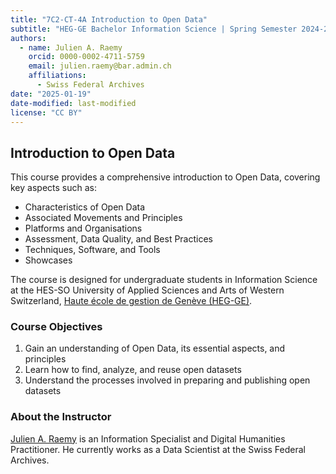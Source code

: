 ```yaml
---
title: "7C2-CT-4A Introduction to Open Data"
subtitle: "HEG-GE Bachelor Information Science | Spring Semester 2024-2025"
authors: 
  - name: Julien A. Raemy
    orcid: 0000-0002-4711-5759
    email: julien.raemy@bar.admin.ch
    affiliations:
      - Swiss Federal Archives
date: "2025-01-19"
date-modified: last-modified
license: "CC BY"
---
```


## Introduction to Open Data

This course provides a comprehensive introduction to Open Data, covering key aspects such as:

- Characteristics of Open Data
- Associated Movements and Principles
- Platforms and Organisations
- Assessment, Data Quality, and Best Practices
- Techniques, Software, and Tools
- Showcases

The course is designed for undergraduate students in Information Science at the HES-SO University of Applied Sciences and Arts of Western Switzerland, [Haute école de gestion de Genève (HEG-GE)](https://hesge.ch/heg/).

### Course Objectives

1. Gain an understanding of Open Data, its essential aspects, and principles
2. Learn how to find, analyze, and reuse open datasets
3. Understand the processes involved in preparing and publishing open datasets

### About the Instructor

[Julien A. Raemy](https://julsraemy.ch) is an Information Specialist and Digital Humanities Practitioner. He currently works as a Data Scientist at the Swiss Federal Archives.

